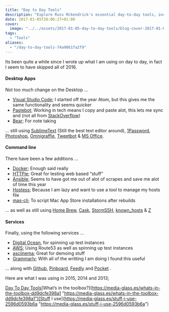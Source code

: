 ```yaml
---
title: "Day to Day Tools"
description: "Explore Russ Mckendrick's essential day-to-day tools, including Visual Studio Code, Docker, Ansible, and Digital Ocean, among others."
date: 2017-01-05T20:06:27+01:00
cover:
  image: "../../assets/2017-01-05-day-to-day-tools/blog-cover-2017-01-05-day-to-day-tools.png"
tags:
  - "Tools"
aliases:
  - "/day-to-day-tools-74a9861fa2f9"
---
```


Its been quite a while since I wrote up what I am using on day to day, in fact I seem to have skipped all of 2016.

#### Desktop Apps

Not too much change on the Desktop …

- [Visual Studio Code](https://code.visualstudio.com/); I started off the year Atom, but this gives me the same functionality and seems quicker
- [Pastebot](https://tapbots.com/pastebot/); Working in tech means I copy and paste alot, this lets me sync and (not all from [StackOverflow](https://www.christianheilmann.com/2015/07/17/the-full-stackoverflow-developer/))
- [Bear](http://www.bear-writer.com); For note taking

… still using [SublimeText](http://www.sublimetext.com) (Still the best text editor around), [1Password](https://1password.com/), [Photoshop](http://www.adobe.com/uk/products/photoshop.html), [Omnigraffle](https://www.omnigroup.com/omnigraffle), [Tweetbot](https://tapbots.com/tweetbot/mac/) & [MS Office](https://www.office.com).

#### Command line

There have been a few additions …

- [Docker](https://www.docker.com/); Enough said really
- [HTTPie](https://httpie.org); Great for testing web based “stuff”
- [Ansible](http://www.ansible.com); Seems to have got me out of alot of scrapes and save me alot of time this year
- [Hostess](https://github.com/cbednarski/hostess); Because I am lazy and want to use a tool to manage my hosts file
- [mas-cli](https://github.com/mas-cli/mas); To script Mac App Store installations after rebuilds

… as well as still using [Home Brew](http://brew.sh), [Cask](http://caskroom.io/), [StormSSH](https://github.com/emre/storm), [known_hosts](https://github.com/markmcconachie/known_hosts) & [Z](https://github.com/rupa/z)

#### Services

Finally, using the following services …

- [Digital Ocean](https://www.digitalocean.com/?refcode=52ec4dc3647e), for spinning up test instances
- [AWS](http://aws.amazon.com); Using Route53 as well as spinning up test instances
- [asciinema](https://asciinema.org/); Great for demoing stuff
- [Grammarly](https://www.grammarly.com/); With all of the writting I am doing I found this useful

… along with [Github](https://github.com/russmckendrick), [Pinboard](https://pinboard.in/), [Feedly](http://feedly.com/) and [Pocket](http://getpocket.com/) .

Here are what I was using in 2015, 2014 and 2013;

[Day To Day Tools](https://media-glass.es/day-to-day-tools-7297053ba231 "https://media-glass.es/day-to-day-tools-7297053ba231")[What’s in the toolbox?](https://media-glass.es/whats-in-the-toolbox-dd9dcfe398a1 "https://media-glass.es/whats-in-the-toolbox-dd9dcfe398a1")[Stuff I use](https://media-glass.es/stuff-i-use-2596d0593b6a "https://media-glass.es/stuff-i-use-2596d0593b6a")
